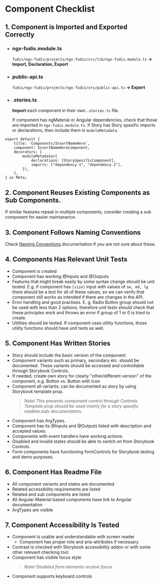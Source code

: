 
<Meta title="Documentation/Development/DS Practises/Component Checklist" />

# Component Checklist

## 1. Component is Imported and Exported Correctly

- ### ngx-fudis.module.ts

  `fudis/ngx-fudis/projects/ngx-fudis/src/lib/ngx-fudis.module.ts` **→ Import, Declaration, Export**

- ### public-api.ts

  `fudis/ngx-fudis/projects/ngx-fudis/src/public-api.ts` **→ Export**

- ### .stories.ts

  **Import** each component in their own `.stories.ts` file.

  If component has ngMaterial or Angular dependencies, check that those are imported in `ngx-fudis.module.ts`. If Story has Story spesific imports or declarations, then include them in `moduleMetadata`.

```
export default {
	title: 'Components/InsertNameHere',
	component: InsertNameHereComponent,
	decorators: [
		moduleMetadata({
			declarations: [StorySpesificComponent],
			imports: ["dependency-1", "dependency-2"],
		}),
	],
} as Meta;
```

## 2. Component Reuses Existing Components as Sub Components.

If similar features repeat in multiple components, consider creating a sub component for easier maintanance.

## 3. Component Follows Naming Conventions

Check [Naming Conventions](/docs/documentation-development-ds-practises-naming-conventions--documentation) documentation if you are not sure about these.

## 4. Components Has Relevant Unit Tests

- Component is created
- Component has working @Inputs and @Outputs
- Features that might break easily by some syntax change should be unit tested. E.g. if component has `[size]` input with values of `sm, md, lg` there should be a test for all of these values, so we can verify that component still works as intended if there are changes in the API.
- Error handling and good practises. E. g. Radio Button group should not be used with less than 2 options, therefore unit tests should check that these principles work and throws an error if group of 1 or 0 is tried to create.
- Utilities should be tested. If component uses utility functions, those utility functions should have unit tests as well.

## 5. Component Has Written Stories

- Story should include the basic version of the component.
- Component variants such as primary, secondary etc. should be documented. These variants should be accessed and controllable through Storybook Controls.
- If needed, create own story for clearly "other/different version" of the component, e.g. Button vs. Button with Icon
- Component all variants, can be documented as story by using Storybook template prop.
  > _Note! This prevents component control through Controls. Template prop should be used mainly for a story spesific readme.mdx documentation._
- Component has ArgTypes.
- Component has its @Inputs and @Outputs listed with description and accepted values.
- Components with event handlers have working actions.
- Disabled and invalid states should be able to switch on from Storybook Controls.
- Form components have functioning formControls for Storybook testing and demo purposes.

## 6. Component Has Readme File

- All component variants and states are documented
- Related accessibility requirements are listed
- Related and sub components are listed
- All Angular Material based components have link to Angular documentation
- ArgTypes are visible

## 7. Component Accessibility Is Tested

- Component is usable and understandable with screen reader
  - Component has proper role and aria-attributes if necessary
- Contrast is checked with Storybook accessibility addon or with some other relevant checking tool
- Component has visible focus style
  > _Note! Disabled form elements receive focus_
- Component supports keyboard controls
